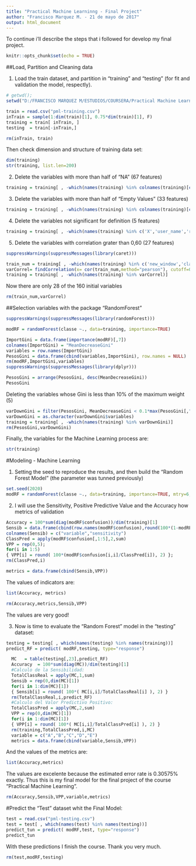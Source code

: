---
title: "Practical Machine Learninng - Final Project"
author: "Francisco Marquez M. - 21 de mayo de 2017"
output: html_document
---

To continue i'll describe the steps that i followed for develop my final project.

```{r setup, include=FALSE}
knitr::opts_chunk$set(echo = TRUE)
```

##Load, Partition and Cleaning data

1. Load the train dataset, and partition in "training" and "testing" (for fit and validation the model, respectly). 
```{r, echo=FALSE}
# getwd();
setwd("D:/FRANCISCO MARQUEZ M/ESTUDIOS/COURSERA/Practical Machine Learning - Jonh Hopkins/Final_Project")
```
```{r, echo=TRUE}
train = read.csv("pml-training.csv")
inTrain = sample(1:dim(train)[1], 0.75*dim(train)[1], F)
training = train[ inTrain, ]
testing  = train[-inTrain,]
```
```{r, echo=FALSE}
rm(inTrain, train)
```

Then check dimension and structure of training data set:
```{r, echo=TRUE}
dim(training)
str(training, list.len=200)
```

2. Delete the variables with more than half of "NA" (67 features)
```{r, echo=TRUE}
training = training[ , -which(names(training) %in% colnames(training)[colSums(is.na(training)) > dim(training)[1]/2])]
```

3. Delete the variables with more than half of "Empty Values" (33 features)
```{r, echo=TRUE}
training = training[ , -which(names(training) %in% colnames(training)[colSums(training == "") > dim(training)[1]/2])]
```

4. Delete the variables not significant for definition (5 features)
```{r, echo=TRUE}
training = training[ , -which(names(training) %in% c('X','user_name','raw_timestamp_part_1','raw_timestamp_part_2','cvtd_timestamp'))]
```

5. Delete the variables with correlation grater than 0,60 (27 features)
```{r, echo=FALSE}
suppressWarnings(suppressMessages(library(caret)))
```
```{r, echo=TRUE}
train_num = training[ , -which(names(training) %in% c('new_window','classe'))]
varCorrel= findCorrelation(x= cor(train_num,method="pearson"), cutoff=0.60, names=TRUE)
training = training[ , -which(names(training) %in% varCorrel)]
```

Now there are only 28 of the 160 initial variables

```{r, echo=FALSE}
rm(train_num,varCorrel)
```

##Selection variables with the package "RandomForest"

```{r, echo=FALSE}
suppressWarnings(suppressMessages(library(randomForest)))
```
```{r, echo=TRUE}
modRF = randomForest(classe ~., data=training, importance=TRUE)
```
```{r, echo=FALSE}
ImportGini = data.frame(importance(modRF)[,7])
colnames(ImportGini) = "MeanDecreaseGini"
variables = row.names(ImportGini)
PesosGini = data.frame(cbind(variables,ImportGini), row.names = NULL)
rm(modRF,ImportGini,variables)
suppressWarnings(suppressMessages(library(dplyr)))
```
```{r, echo=TRUE}
PesosGini = arrange(PesosGini, desc(MeanDecreaseGini))
PesosGini
```

Deleting the variables whose Gini is less than 10% of the maximum weight (5)
```{r, echo=TRUE}
varDownGini = filter(PesosGini, MeanDecreaseGini < 0.1*max(PesosGini[,"MeanDecreaseGini"]))[1]
varDownGini = as.character(varDownGini$variables)
training = training[ , -which(names(training) %in% varDownGini)]
rm(PesosGini,varDownGini)
```

Finally, the variables for the Machine Learning process are:
```{r, echo=TRUE}
str(training)
```


#Modeling - Machine Learning

1. Setting the seed to reproduce the results, and then build the "Random Forest Model" (the parameter was tunned previously)
```{r, echo=TRUE}
set.seed(2020)
modRF = randomForest(classe ~., data=training, importance=TRUE, mtry=6, ntree=50)
```

2. I will use the Sensitivity, Positive Predictive Value and the Accuracy how metrics of validation
```{r, echo=TRUE}
Accuracy = 100*sum(diag(modRF$confusion))/dim(training)[1]
Sensib = data.frame(cbind(row.names(modRF$confusion),round(100*(1-modRF$confusion[,6]),2)), row.names = NULL)
colnames(Sensib) = c("variable","sensitivity")
ClassPred = apply(modRF$confusion[,1:5],2,sum)
VPP = rep(0,5);
for(i in 1:5)
{ VPP[i] = round( 100*(modRF$confusion[i,i]/ClassPred[i]), 2) };
rm(ClassPred,i)
```
```{r, echo=FALSE}
metrics = data.frame(cbind(Sensib,VPP))
```

The values of indicators are:
```{r, echo=TRUE}
list(Accuracy, metrics)
```
```{r, echo=FALSE}
rm(Accuracy,metrics,Sensib,VPP)
```
The values are very good!


3. Now is time to evaluate the "Random Forest" model in the "testing" dataset:

```{r, echo=TRUE}
testing = testing[ , which(names(testing) %in% names(training))]
predict_RF = predict( modRF,testing, type="response")
```

```{r, echo=FALSE}
  MC   = table(testing[,23],predict_RF)
  Accuracy  = 100*sum(diag(MC))/dim(testing)[1]
  #Calculo de la Sensibilidad:
  TotalClassReal = apply(MC,1,sum)
  Sensib = rep(0,dim(MC)[1])
  for(i in 1:dim(MC)[1])
  { Sensib[i] = round( 100*( MC[i,i]/TotalClassReal[i] ), 2) }
  rm(TotalClassReal,i,predict_RF)
  #Calculo del Valor Predictivo Positivo:
  TotalClassPred = apply(MC,2,sum)
  VPP = rep(0,dim(MC)[1])
  for(i in 1:dim(MC)[1])
  { VPP[i] = round( 100*( MC[i,i]/TotalClassPred[i] ), 2) }
  rm(training,TotalClassPred,i,MC)
  variable = c("A","B","C","D","E")
  metrics = data.frame(cbind(variable,Sensib,VPP))
```
  
And the values of the metrics are:
```{r, echo=TRUE}
list(Accuracy,metrics)
```

The values are excelente because the estimated error rate is 0.30575% exactly. Thus this is my final model for the final project of the course "Practical Machine Learning".

```{r, echo=FALSE}
rm(Accuracy,Sensib,VPP,variable,metrics)
```


#Predict the "Test" dataset whit the Final Model:

```{r, echo=TRUE}
test = read.csv("pml-testing.csv")
test = test[ , which(names(test) %in% names(testing))]
predict_tun = predict( modRF,test, type="response")
predict_tun
```

With these predictions I finish the course. 
Thank you very much.

```{r, echo=FALSE}
rm(test,modRF,testing)
```







